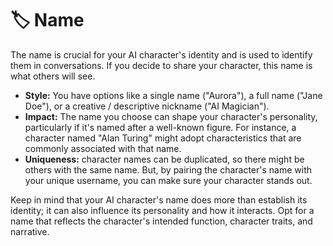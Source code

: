 # 🏷️ Name

The name is crucial for your AI character's identity and is used to identify them in conversations. If you decide to share your character, this name is what others will see.

- **Style:** You have options like a single name ("Aurora"), a full name ("Jane Doe"), or a creative / descriptive nickname ("AI Magician").
- **Impact:** The name you choose can shape your character's personality, particularly if it's named after a well-known figure. For instance, a character named "Alan Turing" might adopt characteristics that are commonly associated with that name.
- **Uniqueness:** character names can be duplicated, so there might be others with the same name. But, by pairing the character's name with your unique username, you can make sure your character stands out.

Keep in mind that your AI character's name does more than establish its identity; it can also influence its personality and how it interacts. Opt for a name that reflects the character's intended function, character traits, and narrative.
